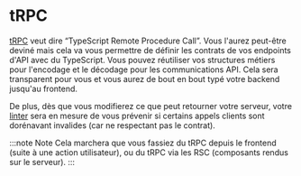 # tRPC

[tRPC](https://github.com/trpc/trpc) veut dire “TypeScript Remote Procedure Call”. Vous l'aurez peut-être deviné mais cela va vous permettre de définir les contrats de vos endpoints d'API avec du TypeScript. Vous pouvez réutiliser vos structures métiers pour l'encodage et le décodage pour les communications API. Cela sera transparent pour vous et vous aurez de bout en bout typé votre backend jusqu'au frontend.

De plus, dès que vous modifierez ce que peut retourner votre serveur, votre [linter](<https://en.wikipedia.org/wiki/Lint_(software)>) sera en mesure de vous prévenir si certains appels clients sont dorénavant invalides (car ne respectant pas le contrat).

:::note Note
Cela marchera que vous fassiez du tRPC depuis le frontend (suite à une action utilisateur), ou du tRPC via les RSC (composants rendus sur le serveur).
:::
